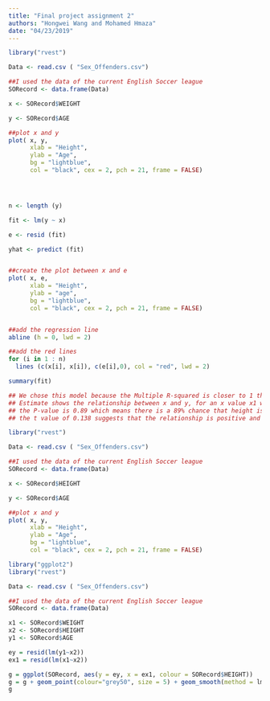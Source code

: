```yaml
---
title: "Final project assignment 2"
authors: "Hongwei Wang and Mohamed Hmaza"
date: "04/23/2019"
---
```


```r


library("rvest")

Data <- read.csv ( "Sex_Offenders.csv")

##I used the data of the current English Soccer league
SORecord <- data.frame(Data)

x <- SORecord$WEIGHT

y <- SORecord$AGE

##plot x and y
plot( x, y,
      xlab = "Height",
      ylab = "Age",
      bg = "lightblue",
      col = "black", cex = 2, pch = 21, frame = FALSE)




n <- length (y)

fit <- lm(y ~ x)

e <- resid (fit)

yhat <- predict (fit)


##create the plot between x and e
plot( x, e,
      xlab = "Height",
      ylab = "age",
      bg = "lightblue",
      col = "black", cex = 2, pch = 21, frame = FALSE)


##add the regression line
abline (h = 0, lwd = 2)

##add the red lines
for (i in 1 : n)
  lines (c(x[i], x[i]), c(e[i],0), col = "red", lwd = 2)

summary(fit)

## We chose this model because the Multiple R-squared is closer to 1 than in the other models.
## Estimate shows the relationship between x and y, for an x value x1 we can perdict the y value to be 48.6 + (x1*0.0012)
## the P-value is 0.89 which means there is a 89% chance that height is not meaningful for the regression.
## the t value of 0.138 suggests that the relationship is positive and not significant 
```

```r
library("rvest")

Data <- read.csv ( "Sex_Offenders.csv")

##I used the data of the current English Soccer league
SORecord <- data.frame(Data)

x <- SORecord$HEIGHT

y <- SORecord$AGE

##plot x and y
plot( x, y,
      xlab = "Height",
      ylab = "Age",
      bg = "lightblue",
      col = "black", cex = 2, pch = 21, frame = FALSE)


```

```r
library("ggplot2")
library("rvest")

Data <- read.csv ( "Sex_Offenders.csv")

##I used the data of the current English Soccer league
SORecord <- data.frame(Data)

x1 <- SORecord$WEIGHT
x2 <- SORecord$HEIGHT
y1 <- SORecord$AGE

ey = resid(lm(y1~x2))
ex1 = resid(lm(x1~x2))

g = ggplot(SORecord, aes(y = ey, x = ex1, colour = SORecord$HEIGHT))
g = g + geom_point(colour="grey50", size = 5) + geom_smooth(method = lm, se = FALSE, colour = "black") + geom_point(size = 4)
g



```



